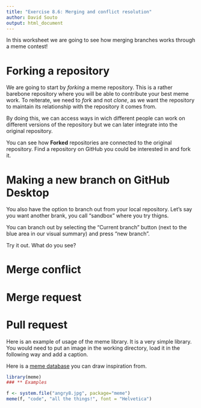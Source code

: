 ```yaml
---
title: "Exercise 8.6: Merging and conflict resolution"
author: David Souto
output: html_document
---
```


In this worksheet we are going to see how merging branches works through a meme contest!

# Forking a repository

We are going to start by *forking* a meme repository. This is a rather barebone repository where you will be able to contribute your best meme work. To reiterate, we need to *fork* and not *clone*, as we want the repository to maintain its relationship with the repository it comes from. 

By doing this, we can access ways in wich different people can work on different versions of the repository but we can later integrate into the original repository. 

You can see how **Forked** repositories are connected to the original repository. Find a repository on GitHub you could be interested in and fork it. 

# Making a new branch on GitHub Desktop

You also have the option to branch out from your local repository. Let's say you want another brank, you call "sandbox" where you try thigns. 

You can branch out by selecting the "Current branch" button (next to the blue area in our visual summary) and press "new branch".

Try it out. What do you see?

# Merge conflict
# Merge request
# Pull request

Here is an example of usage of the meme library. It is a very simple library. You would need to put an image in the working directory, load it in the following way and add a caption.

Here is a [meme database](XXXX) you can draw inspiration from.

```r
library(meme)
### ** Examples

f <- system.file("angry8.jpg", package="meme")
meme(f, "code", "all the things!", font = "Helvetica")
```

